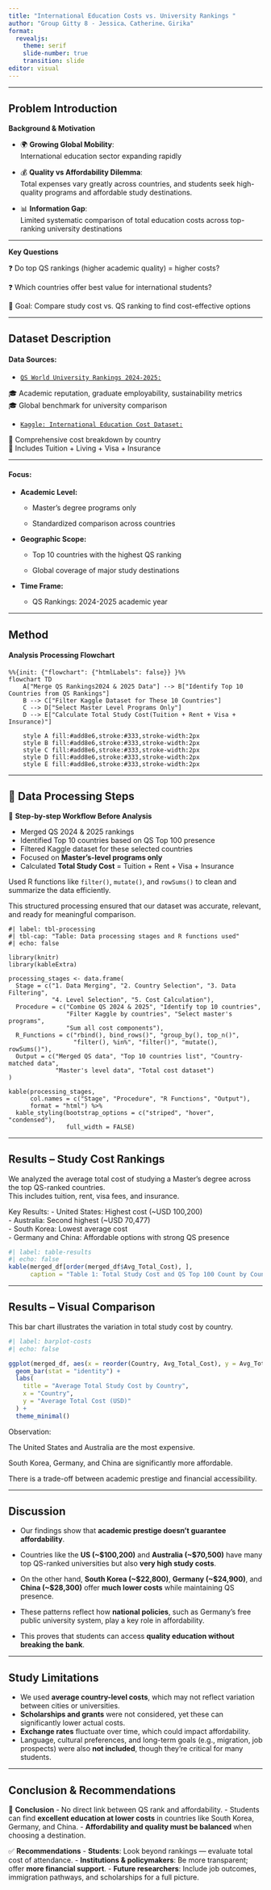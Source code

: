 ```yaml
---
title: "International Education Costs vs. University Rankings "
author: "Group Gitty 8 - Jessica、Catherine、Girika"
format: 
  revealjs:
    theme: serif
    slide-number: true
    transition: slide
editor: visual
---
```


------------------------------------------------------------------------

## Problem Introduction
**Background & Motivation**

-   🌍 **Growing Global Mobility**:\
    International education sector expanding rapidly

-   💰 **Quality vs Affordability Dilemma**:\
    Total expenses vary greatly across countries, and students seek high-quality programs and affordable study destinations.

-   📊 **Information Gap**:\
    Limited systematic comparison of total education costs across top-ranking university destinations


------------------------------------------------------------------------

**Key Questions**

❓ Do top QS rankings (higher academic quality) = higher costs?

❓ Which countries offer best value for international students?

🎯 Goal: Compare study cost vs. QS ranking to find cost-effective options


------------------------------------------------------------------------

## Dataset Description

#### Data Sources:

-   [`QS World University Rankings 2024-2025:`](https://www.kaggle.com/datasets/darrylljk/worlds-best-universities-qs-rankings-2025)

🎓 Academic reputation, graduate employability, sustainability metrics\
🎓 Global benchmark for university comparison

-   [`Kaggle: International Education Cost Dataset:`](https://www.kaggle.com/datasets/adilshamim8/cost-of-international-education)

💸 Comprehensive cost breakdown by country\
💸 Includes Tuition + Living + Visa + Insurance



------------------------------------------------------------------------

#### Focus:

-   **Academic Level:**

    -   Master's degree programs only

    
    -   Standardized comparison across countries

-   **Geographic Scope:**

    -   Top 10 countries with the highest QS ranking

    -   Global coverage of major study destinations

-   **Time Frame:**

    -   QS Rankings: 2024-2025 academic year


------------------------------------------------------------------------

## Method

#### Analysis Processing Flowchart

```mermaid
%%{init: {"flowchart": {"htmlLabels": false}} }%%
flowchart TD
    A["Merge QS Rankings2024 & 2025 Data"] --> B["Identify Top 10 Countries from QS Rankings"]
    B --> C["Filter Kaggle Dataset for These 10 Countries"]
    C --> D["Select Master Level Programs Only"]
    D --> E["Calculate Total Study Cost(Tuition + Rent + Visa + Insurance)"]
    
    style A fill:#add8e6,stroke:#333,stroke-width:2px
    style B fill:#add8e6,stroke:#333,stroke-width:2px
    style C fill:#add8e6,stroke:#333,stroke-width:2px
    style D fill:#add8e6,stroke:#333,stroke-width:2px
    style E fill:#add8e6,stroke:#333,stroke-width:2px
```

----

## 🔧 Data Processing Steps

👣 **Step-by-step Workflow Before Analysis**

-    Merged QS 2024 & 2025 rankings  
-   Identified Top 10 countries based on QS Top 100 presence  
-   Filtered Kaggle dataset for these selected countries  
-   Focused on **Master’s-level programs only**  
-   Calculated **Total Study Cost** = Tuition + Rent + Visa + Insurance

Used R functions like `filter()`, `mutate()`, and `rowSums()` to clean and summarize the data efficiently.

This structured processing ensured that our dataset was accurate, relevant, and ready for meaningful comparison.

```mermaid
#| label: tbl-processing
#| tbl-cap: "Table: Data processing stages and R functions used"
#| echo: false

library(knitr)
library(kableExtra)

processing_stages <- data.frame(
  Stage = c("1. Data Merging", "2. Country Selection", "3. Data Filtering", 
            "4. Level Selection", "5. Cost Calculation"),
  Procedure = c("Combine QS 2024 & 2025", "Identify top 10 countries", 
                "Filter Kaggle by countries", "Select master's programs", 
                "Sum all cost components"),
  R_Functions = c("rbind(), bind_rows()", "group_by(), top_n()", 
                  "filter(), %in%", "filter()", "mutate(), rowSums()"),
  Output = c("Merged QS data", "Top 10 countries list", "Country-matched data", 
             "Master's level data", "Total cost dataset")
)

kable(processing_stages,
      col.names = c("Stage", "Procedure", "R Functions", "Output"),
      format = "html") %>%
  kable_styling(bootstrap_options = c("striped", "hover", "condensed"),
                full_width = FALSE)

```


------------------------------------------------------------------------

## Results – Study Cost Rankings

We analyzed the average total cost of studying a Master's degree across the top QS-ranked countries.  
This includes tuition, rent, visa fees, and insurance.

Key Results:
- United States: Highest cost (~USD 100,200)  
- Australia: Second highest (~USD 70,477)  
- South Korea: Lowest average cost  
- Germany and China: Affordable options with strong QS presence

```r
#| label: table-results
#| echo: false
kable(merged_df[order(merged_df$Avg_Total_Cost), ],
      caption = "Table 1: Total Study Cost and QS Top 100 Count by Country")
```


------------------------------------------------------------------------

## Results – Visual Comparison

This bar chart illustrates the variation in total study cost by country.

```r
#| label: barplot-costs
#| echo: false

ggplot(merged_df, aes(x = reorder(Country, Avg_Total_Cost), y = Avg_Total_Cost)) +
  geom_bar(stat = "identity") +
  labs(
    title = "Average Total Study Cost by Country",
    x = "Country",
    y = "Average Total Cost (USD)"
  ) +
  theme_minimal()
```
Observation:

The United States and Australia are the most expensive.

South Korea, Germany, and China are significantly more affordable.

There is a trade-off between academic prestige and financial accessibility.


------------------------------------------------------------------------


## Discussion

-   Our findings show that **academic prestige doesn’t guarantee affordability**.

-   Countries like the **US (\~\$100,200)** and **Australia (\~\$70,500)** have many top QS-ranked universities but also **very high study costs**.

-   On the other hand, **South Korea (\~\$22,800)**, **Germany (\~\$24,900)**, and **China (\~\$28,300)** offer **much lower costs** while maintaining QS presence.

-   These patterns reflect how **national policies**, such as Germany’s free public university system, play a key role in affordability.

-   This proves that students can access **quality education without breaking the bank**.

------------------------------------------------------------------------

## Study Limitations

-   We used **average country-level costs**, which may not reflect variation between cities or universities.
-   **Scholarships and grants** were not considered, yet these can significantly lower actual costs.
-   **Exchange rates** fluctuate over time, which could impact affordability.
-   Language, cultural preferences, and long-term goals (e.g., migration, job prospects) were also **not included**, though they’re critical for many students.

------------------------------------------------------------------------

## Conclusion & Recommendations

🧠 **Conclusion** - No direct link between QS rank and affordability. - Students can find **excellent education at lower costs** in countries like South Korea, Germany, and China. - **Affordability and quality must be balanced** when choosing a destination.

✅ **Recommendations** - **Students**: Look beyond rankings — evaluate total cost of attendance. - **Institutions & policymakers**: Be more transparent; offer **more financial support**. - **Future researchers**: Include job outcomes, immigration pathways, and scholarships for a full picture.

